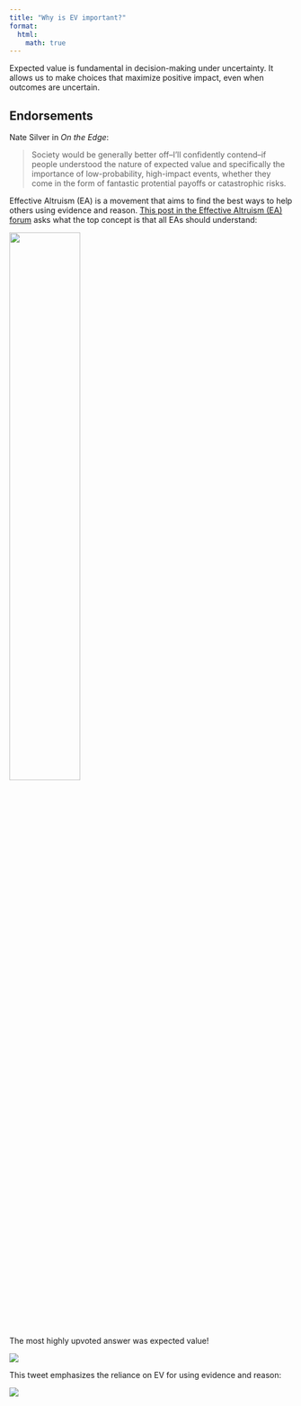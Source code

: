 ```yaml
---
title: "Why is EV important?"
format:
  html:
    math: true
---
```

Expected value is fundamental in decision-making under uncertainty. It allows us to make choices that maximize positive impact, even when outcomes are uncertain.

## Endorsements 
Nate Silver in *On the Edge*: 

> Society would be generally better off--I'll confidently contend--if people understood the nature of expected value and specifically the importance of low-probability, high-impact events, whether they come in the form of fantastic protential payoffs or catastrophic risks.

 Effective Altruism (EA) is a movement that aims to find the best ways to help others using evidence and reason. [This post in the Effective Altruism (EA) forum](https://forum.effectivealtruism.org/posts/xw7TpRLu5cCEDrkPA/what-is-the-top-concept-that-all-eas-should-understand) asks what the top concept is that all EAs should understand: 

![](assets/eaforum1.png){width=50%}

The most highly upvoted answer was expected value! 

![](assets/eaforum2.png)

This tweet emphasizes the reliance on EV for using evidence and reason: 

![](assets/evtweet.png)